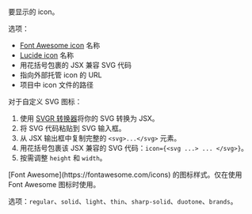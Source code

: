 <ResponseField name="icon" type="string">
  要显示的 icon。
  
  选项：
  - [Font Awesome icon](https://fontawesome.com/icons) 名称
  - [Lucide icon](https://lucide.dev/icons) 名称
  - 用花括号包裹的 JSX 兼容 SVG 代码
  - 指向外部托管 icon 的 URL
  - 项目中 icon 文件的路径
  
  对于自定义 SVG 图标：
  1. 使用 [SVGR 转换器](https://react-svgr.com/playground/)将你的 SVG 转换为 JSX。
  1. 将 SVG 代码粘贴到 SVG 输入框。
  2. 从 JSX 输出框中复制完整的 `<svg>...</svg>` 元素。
  3. 用花括号包裹该 JSX 兼容的 SVG 代码：`icon={<svg ...> ... </svg>}`。
  4. 按需调整 `height` 和 `width`。
</ResponseField>

<ResponseField name="iconType" type="string">
  [Font Awesome](https://fontawesome.com/icons) 的图标样式。仅在使用 Font Awesome 图标时使用。 
  
  选项：`regular`、`solid`、`light`、`thin`、`sharp-solid`、`duotone`、`brands`。
</ResponseField>